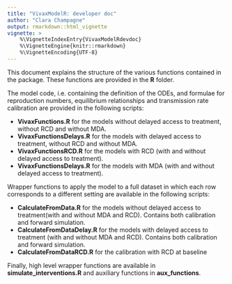 ```yaml
---
title: "VivaxModelR: developer doc"
author: "Clara Champagne"
output: rmarkdown::html_vignette
vignette: >
    %\VignetteIndexEntry{VivaxModelRdevdoc}
    %\VignetteEngine{knitr::rmarkdown}
    %\VignetteEncoding{UTF-8}
---
```

    
This document explains the structure of the various functions contained in the package.
These functions are provided in the **R** folder.

The model code, i.e. containing the definition of the ODEs, and formulae for reproduction numbers, equilibrium relationships and transmission rate calibration are provided in the following scripts:
    
- **VivaxFunctions.R** for the models without delayed access to treatment, without RCD and without MDA. 
- **VivaxFunctionsDelays.R** for the models with delayed access to treatment, without RCD and without MDA.
- **VivaxFunctionsRCD.R** for the models with RCD (with and without delayed access to treatment). 
- **VivaxFunctionsDelays.R** for the models with MDA (with and without delayed access to treatment). 


Wrapper functions to apply the model to a full dataset in which each row corresponds to a different setting are available in the following scripts:
    
- **CalculateFromData.R** for the models without delayed access to treatment(with and without MDA and RCD). Contains both calibration and forward simulation.
- **CalculateFromDataDelay.R** for the models with delayed access to treatment (with and without MDA and RCD). Contains both calibration and forward simulation.
- **CalculateFromDataRCD.R** for the calibration with RCD at baseline

Finally, high level wrapper functions are available in **simulate_interventions.R** and auxiliary functions in **aux_functions**.


